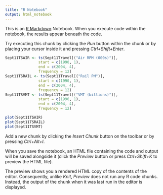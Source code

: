 ```yaml
---
title: "R Notebook"
output: html_notebook
---
```


This is an [R Markdown](http://rmarkdown.rstudio.com) Notebook. When you execute code within the notebook, the results appear beneath the code. 

Try executing this chunk by clicking the *Run* button within the chunk or by placing your cursor inside it and pressing *Ctrl+Shift+Enter*. 
```r
Sept11TSAIR <- ts(Sept11Travel[("Air RPM (000s)")],
               start = c(1990, 1),
               end = c(2004, 4),
               frequency = 12)
Sept11TSRAIL <- ts(Sept11Travel[("Rail PM")],
               start = c(1990, 1),
               end = c(2004, 4),
               frequency = 12)
Sept11TSVMT <- ts(Sept11Travel[("VMT (billions)")],
               start = c(1990, 1),
               end = c(2004, 4),
               frequency = 12)
```

```r
plot(Sept11TSAIR)
plot(Sept11TSRAIL)
plot(Sept11TSVMT)
```

Add a new chunk by clicking the *Insert Chunk* button on the toolbar or by pressing *Ctrl+Alt+I*.

When you save the notebook, an HTML file containing the code and output will be saved alongside it (click the *Preview* button or press *Ctrl+Shift+K* to preview the HTML file).

The preview shows you a rendered HTML copy of the contents of the editor. Consequently, unlike *Knit*, *Preview* does not run any R code chunks. Instead, the output of the chunk when it was last run in the editor is displayed.
